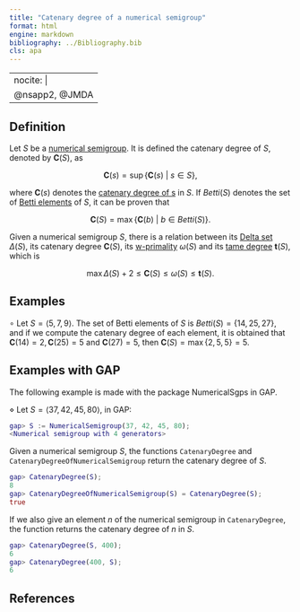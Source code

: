 ```yaml
---
title: "Catenary degree of a numerical semigroup"
format: html
engine: markdown
bibliography: ../Bibliography.bib
cls: apa
---
```


---
nocite: |
  @nsapp2, @JMDA
---

## Definition

Let $S$ be a [numerical semigroup](../Basic-concepts/Numerical-semigroup.qmd). It is defined the catenary degree of $S$, denoted by $\mathbf{C}(S)$, as

$$
\mathbf{C}(s) = \sup \{\mathbf{C}(s) ~ | ~ s \in S\},
$$

where $\mathbf{C}(s)$ denotes the [catenary degree of s](Catenary-degree-of-an-element.qmd) in $S$. If $Betti(S)$ denotes the set of [Betti elements](../Presentations-NS/Betti-element.qmd) of $S$, it can be proven that

$$
\mathbf{C}(S) = \max \{\mathbf{C}(b) ~ | ~ b \in Betti(S)\}.
$$

Given a numerical semigroup $S$, there is a relation between its [Delta set](Delta-set-NS.qmd) $\Delta(S)$, its catenary degree $\mathbf{C}(S)$, its [w-primality](w-primality-NS.qmd) $\omega(S)$ and its [tame degree](Tame-degree-NS.qmd) $\mathbf{t}(S)$, which is

$$
\max \Delta(S) + 2 \le \mathbf{C}(S) \le \omega(S) \le \mathbf{t}(S).
$$

## Examples

$\circ$ Let $S = \langle 5, 7, 9 \rangle$. The set of Betti elements of $S$ is $Betti(S) = \{14, 25, 27\}$, and if we compute the catenary degree of each element, it is obtained that $\mathbf{C}(14) = 2, \mathbf{C}(25) = 5$ and $\mathbf{C}(27) = 5$, then $\mathbf{C}(S) = \max \{2, 5, 5\} = 5$.

## Examples with GAP

The following example is made with the package NumericalSgps in GAP.

$\diamond$ Let $S = \langle 37, 42, 45, 80 \rangle$, in GAP:

``` gap
gap> S := NumericalSemigroup(37, 42, 45, 80);
<Numerical semigroup with 4 generators>
```

Given a numerical semigroup $S$, the functions `CatenaryDegree` and `CatenaryDegreeOfNumericalSemigroup` return the catenary degree of $S$.

``` gap
gap> CatenaryDegree(S);
8
gap> CatenaryDegreeOfNumericalSemigroup(S) = CatenaryDegree(S);
true
```

If we also give an element $n$ of the numerical semigroup in `CatenaryDegree`, the function returns the catenary degree of $n$ in $S$.

``` gap
gap> CatenaryDegree(S, 400);
6
gap> CatenaryDegree(400, S);
6
```

## References

::: {#refs}

:::
